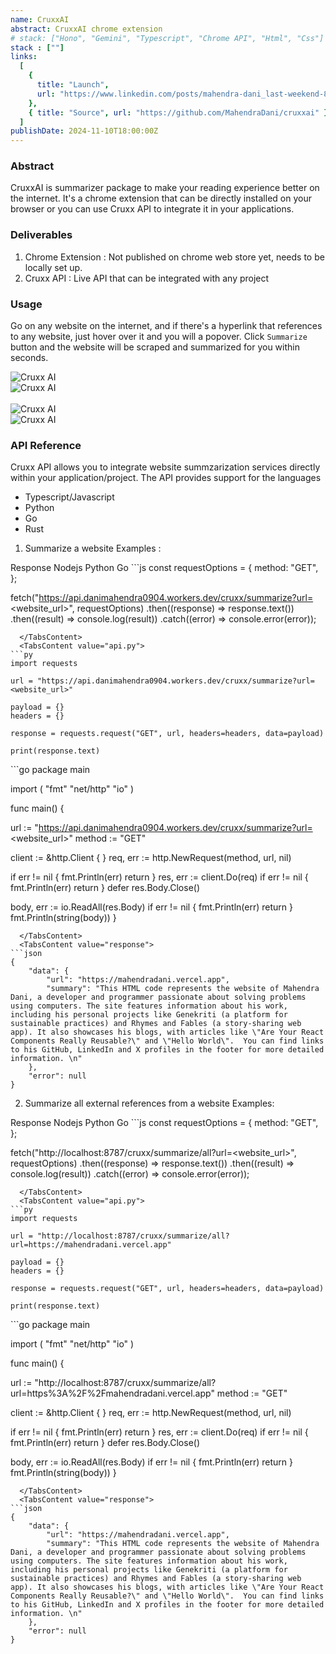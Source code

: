 ```yaml
---
name: CruxxAI
abstract: CruxxAI chrome extension
# stack: ["Hono", "Gemini", "Typescript", "Chrome API", "Html", "Css"]
stack : [""]
links:
  [
    {
      title: "Launch",
      url: "https://www.linkedin.com/posts/mahendra-dani_last-weekend-8th-10th-november-i-participated-activity-7262058060280434689-zSkZ?utm_source=share&utm_medium=member_android",
    },
    { title: "Source", url: "https://github.com/MahendraDani/cruxxai" },
  ]
publishDate: 2024-11-10T18:00:00Z
---
```


### Abstract
CruxxAI is summarizer package to make your reading experience better on the internet. It's a chrome extension that can be directly installed on your browser or you can use Cruxx API to integrate it in your applications.

### Deliverables
1. Chrome Extension : Not published on chrome web store yet, needs to be locally set up.
2. Cruxx API : Live API that can be integrated with any project


### Usage
Go on any website on the internet, and if there's a hyperlink that references to any website, just hover over it and you will a popover. Click `Summarize` button and the website will be scraped and summarized for you within seconds.


<div className="w-full flex sm:hidden justify-center items-center">
<Image
      src="/static/blogs/cruxx1.png"
      height={400}
      width={400}
      className = "mx-auto"
      alt="Cruxx AI"/>
</div>
<div className="hidden w-full sm:flex justify-center items-center">
<Image
      src="/static/blogs/cruxx1.png"
      height={600}
      width={600}
      className = "mx-auto"
      alt="Cruxx AI"/>
</div>

<br/>
<div className="w-full flex sm:hidden justify-center items-center">
<Image
      src="/static/blogs/cruxx2.png"
      height={400}
      width={400}
      className = "mx-auto"
      alt="Cruxx AI"/>
</div>
<div className="hidden w-full sm:flex justify-center items-center">
<Image
      src="/static/blogs/cruxx2.png"
      height={600}
      width={600}
      className = "mx-auto"
      alt="Cruxx AI"/>
</div>


### API Reference
Cruxx API allows you to integrate website summzarization services directly within your application/project. The API provides support for the languages
- Typescript/Javascript
- Python
- Go
- Rust



1. Summarize a website
Examples : 
<Tabs defaultValue="response">
<TabsList>
    <TabsTrigger value="response">Response</TabsTrigger>
    <TabsTrigger value="api.js">Nodejs</TabsTrigger>
    <TabsTrigger value="api.py">Python</TabsTrigger>
    <TabsTrigger value="api.go">Go</TabsTrigger>
  </TabsList>
  <TabsContent value="api.js">
```js
const requestOptions = {
  method: "GET",
};

fetch("https://api.danimahendra0904.workers.dev/cruxx/summarize?url=<website_url>", requestOptions)
  .then((response) => response.text())
  .then((result) => console.log(result))
  .catch((error) => console.error(error));
```
  </TabsContent>
  <TabsContent value="api.py">
```py
import requests

url = "https://api.danimahendra0904.workers.dev/cruxx/summarize?url=<website_url>"

payload = {}
headers = {}

response = requests.request("GET", url, headers=headers, data=payload)

print(response.text)
```
  </TabsContent>
  <TabsContent value="api.go">
```go
package main

import (
  "fmt"
  "net/http"
  "io"
)

func main() {

  url := "https://api.danimahendra0904.workers.dev/cruxx/summarize?url=<website_url>"
  method := "GET"

  client := &http.Client {
  }
  req, err := http.NewRequest(method, url, nil)

  if err != nil {
    fmt.Println(err)
    return
  }
  res, err := client.Do(req)
  if err != nil {
    fmt.Println(err)
    return
  }
  defer res.Body.Close()

  body, err := io.ReadAll(res.Body)
  if err != nil {
    fmt.Println(err)
    return
  }
  fmt.Println(string(body))
}
```
  </TabsContent>
  <TabsContent value="response">
```json
{
    "data": {
        "url": "https://mahendradani.vercel.app",
        "summary": "This HTML code represents the website of Mahendra Dani, a developer and programmer passionate about solving problems using computers. The site features information about his work, including his personal projects like Genekriti (a platform for sustainable practices) and Rhymes and Fables (a story-sharing web app). It also showcases his blogs, with articles like \"Are Your React Components Really Reusable?\" and \"Hello World\".  You can find links to his GitHub, LinkedIn and X profiles in the footer for more detailed information. \n"
    },
    "error": null
}
```
  </TabsContent>
</Tabs>


2. Summarize all external references from a website
Examples:
<Tabs defaultValue="response">
<TabsList>
    <TabsTrigger value="response">Response</TabsTrigger>
    <TabsTrigger value="api.js">Nodejs</TabsTrigger>
    <TabsTrigger value="api.py">Python</TabsTrigger>
    <TabsTrigger value="api.go">Go</TabsTrigger>
  </TabsList>
  <TabsContent value="api.js">
```js
const requestOptions = {
  method: "GET",
};

fetch("http://localhost:8787/cruxx/summarize/all?url=<website_url>", requestOptions)
  .then((response) => response.text())
  .then((result) => console.log(result))
  .catch((error) => console.error(error));
```
  </TabsContent>
  <TabsContent value="api.py">
```py
import requests

url = "http://localhost:8787/cruxx/summarize/all?url=https://mahendradani.vercel.app"

payload = {}
headers = {}

response = requests.request("GET", url, headers=headers, data=payload)

print(response.text)
```
  </TabsContent>
  <TabsContent value="api.go">
```go
package main

import (
  "fmt"
  "net/http"
  "io"
)

func main() {

  url := "http://localhost:8787/cruxx/summarize/all?url=https%3A%2F%2Fmahendradani.vercel.app"
  method := "GET"

  client := &http.Client {
  }
  req, err := http.NewRequest(method, url, nil)

  if err != nil {
    fmt.Println(err)
    return
  }
  res, err := client.Do(req)
  if err != nil {
    fmt.Println(err)
    return
  }
  defer res.Body.Close()

  body, err := io.ReadAll(res.Body)
  if err != nil {
    fmt.Println(err)
    return
  }
  fmt.Println(string(body))
}
```
  </TabsContent>
  <TabsContent value="response">
```json
{
    "data": {
        "url": "https://mahendradani.vercel.app",
        "summary": "This HTML code represents the website of Mahendra Dani, a developer and programmer passionate about solving problems using computers. The site features information about his work, including his personal projects like Genekriti (a platform for sustainable practices) and Rhymes and Fables (a story-sharing web app). It also showcases his blogs, with articles like \"Are Your React Components Really Reusable?\" and \"Hello World\".  You can find links to his GitHub, LinkedIn and X profiles in the footer for more detailed information. \n"
    },
    "error": null
}
```
  </TabsContent>
</Tabs> 
